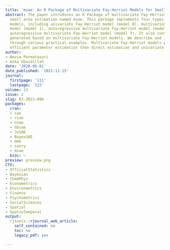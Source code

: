 ```yaml
---
title: 'msae: An R Package of Multivariate Fay-Herriot Models for Small Area Estimation'
abstract: The paper introduces an R Package of multivariate Fay-Herriot models for
  small area estimation named msae. This package implements four types of Fay-Herriot
  models, including univariate Fay-Herriot model (model 0), multivariate Fay-Herriot
  model (model 1), autoregressive multivariate Fay-Herriot model (model 2), and heteroskedastic
  autoregressive multivariate Fay-Herriot model (model 3). It also contains some datasets
  generated based on multivariate Fay-Herriot models. We describe and implement functions
  through various practical examples. Multivariate Fay-Herriot models produce a more
  efficient parameter estimation than direct estimation and univariate model.
author:
- Novia Permatasari
- Azka Ubaidillah
date: '2020-05-01'
date_published: '2021-11-15'
journal:
  firstpage: '111'
  lastpage: '122'
volume: 13
issue: 2
slug: RJ-2021-096
packages:
  cran:
  - sae
  - rsae
  - nlme
  - hbsae
  - JoSAE
  - BayesSAE
  - mme
  - saery
  - msae
  bioc: ~
preview: preview.png
CTV:
- OfficialStatistics
- Bayesian
- ChemPhys
- Econometrics
- Environmetrics
- Finance
- Psychometrics
- SocialSciences
- Spatial
- SpatioTemporal
output:
  rjtools::rjournal_web_article:
    self_contained: no
    toc: no
    legacy_pdf: yes

---
```

